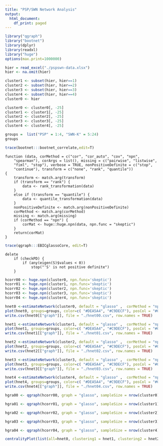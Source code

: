 ```yaml
---
title: "PSP/SWN Network Analysis"
output:
  html_document:
    df_print: paged
---
```



```r
library("qgraph")
library("bootnet")
library(dplyr)
library(readxl)
library("huge")
options(max.print=1000000)
```

```r
hier = read_excel("./pspswn-data.xlsx")
hier <- na.omit(hier)
```

```r
cluster1 <- subset(hier, hier==1)
cluster2 <- subset(hier, hier==2)
cluster3 <- subset(hier, hier==3)
cluster4 <- subset(hier, hier==4)
cluster0 <- hier

cluster0 <- cluster0[, -25]
cluster1 <- cluster1[, -25]
cluster2 <- cluster2[, -25]
cluster3 <- cluster3[, -25]
cluster4 <- cluster4[, -25]

groups =  list("PSP" = 1:4, "SWN-K" = 5:24)
groups
```

```r
trace(bootnet:::bootnet_correlate,edit=T)
```

```
function (data, corMethod = c("cor", "cor_auto", "cov", "npn", 
    "spearman"), corArgs = list(), missing = c("pairwise", "listwise", 
    "fiml", "stop"), verbose = TRUE, nonPositiveDefinite = c("stop", 
    "continue"), transform = c("none", "rank", "quantile")) 
{
    transform <- match.arg(transform)
    if (transform == "rank") {
        data <- rank_transformation(data)
    }
    else if (transform == "quantile") {
        data <- quantile_transformation(data)
    }
    nonPositiveDefinite <- match.arg(nonPositiveDefinite)
    corMethod <- match.arg(corMethod)
    missing <- match.arg(missing)
    if (corMethod == "npn") {
        corMat <- huge::huge.npn(data, npn.func = "skeptic")
    }
    return(corMat)
}
```

```r
trace(qgraph:::EBICglassoCore, edit=T)
```

```
delete
    if (checkPD) {
        if (any(eigen(S)$values < 0)) 
            stop("'S' is not positive definite")
    }
```

```r
hcorr00 <- huge.npn(cluster0, npn.func='skeptic')
hcorr01 <- huge.npn(cluster1, npn.func='skeptic')
hcorr02 <- huge.npn(cluster2, npn.func='skeptic')
hcorr03 <- huge.npn(cluster3, npn.func='skeptic')
hcorr04 <- huge.npn(cluster4, npn.func='skeptic')

```



```r
hnet0 <-estimateNetwork(cluster0, default = "glasso" ,  corMethod = "npn", tuning = 0.1)
plot(hnet0, groups=groups, color=c( "#DEA5A4", "#C9DECF"), posCol = "#005666", negCol = "red", vsize=8, esize=25, borders=FALSE)
write.csv(hnet0[["graph"]], file = "./hnet00.csv", row.names = TRUE)

hnet1 <-estimateNetwork(cluster1, default = "glasso" ,  corMethod = "npn", tuning = 0.1)
plot(hnet1, groups=groups, color=c( "#DEA5A4", "#C9DECF"), posCol = "#005666", negCol = "red", vsize=8, esize=25, borders=FALSE)
write.csv(hnet1[["graph"]], file = "./hnet01.csv", row.names = TRUE)

hnet2 <-estimateNetwork(cluster2, default = "glasso" ,  corMethod = "npn", tuning = 0.1)
plot(hnet2, groups=groups, color=c( "#DEA5A4", "#C9DECF"), posCol = "#005666", negCol = "red", vsize=8, esize=25, borders=FALSE)
write.csv(hnet2[["graph"]], file = "./hnet02.csv", row.names = TRUE)

hnet3 <-estimateNetwork(cluster3, default = "glasso" ,  corMethod = "npn", tuning = 0.1)
plot(hnet3, groups=groups, color=c( "#DEA5A4", "#C9DECF"), posCol = "#005666", negCol = "red", vsize=8, esize=25, borders=FALSE)
write.csv(hnet3[["graph"]], file = "./hnet03.csv", row.names = TRUE)

hnet4 <-estimateNetwork(cluster4, default = "glasso" ,  corMethod = "npn", tuning = 0.1)
plot(hnet4, groups=groups, color=c( "#DEA5A4", "#C9DECF"), posCol = "#005666", negCol = "red", vsize=8, esize=25, borders=FALSE)
write.csv(hnet4[["graph"]], file = "./hnet04.csv", row.names = TRUE)

```


```r

hgra00 <- qgraph(hcorr00, graph = "glasso", sampleSize = nrow(cluster0), tuning = 0.1, layout = "spring", groups=groups, color = c("#DEA5A4", "#C9DECF"), posCol = "#005666", negCol = "red", esize=25, vsize=6, borders=FALSE, lambda.min.ratio = 0.01)

hgra01 <- qgraph(hcorr01, graph = "glasso", sampleSize = nrow(cluster1), tuning = 0.1, layout = "spring", groups=groups, color = c("#DEA5A4", "#C9DECF"), posCol = "#005666", negCol = "red", esize=25, vsize=6, borders=FALSE, lambda.min.ratio = 0.01)

hgra02 <- qgraph(hcorr02, graph = "glasso", sampleSize = nrow(cluster2), tuning = 0.1, layout = "spring", groups=groups, color = c("#DEA5A4", "#C9DECF"), posCol = "#005666", negCol = "red", esize=25, vsize=6, borders=FALSE, lambda.min.ratio = 0.01)

hgra03 <- qgraph(hcorr03, graph = "glasso", sampleSize = nrow(cluster3), tuning = 0.1, layout = "spring", groups=groups, color = c("#DEA5A4", "#C9DECF"), posCol = "#005666", negCol = "red", esize=25, vsize=6, borders=FALSE, lambda.min.ratio = 0.01)

hgra04 <- qgraph(hcorr04, graph = "glasso", sampleSize = nrow(cluster4), tuning = 0.1, layout = "spring", groups=groups, color = c("#DEA5A4", "#C9DECF"), posCol = "#005666", negCol = "red", esize=25, vsize=6, borders=FALSE, lambda.min.ratio = 0.01)

```

```r
centralityPlot(list(all=hnet0, clustering1 = hnet1, clustering2 = hnet2,  clustering3 = hnet3,  clustering4 = hnet4), include = c("Strength", "Betweenness", "Closeness"), scale = "z-scores")

```



